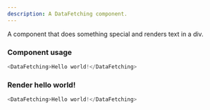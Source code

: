 ```yaml
---
description: A DataFetching component.
---
```



A component that does something special and renders text in a div.

### Component usage
```js
<DataFetching>Hello world!</DataFetching>
```

### Render hello world!

```js live
<DataFetching>Hello world!</DataFetching>
```
